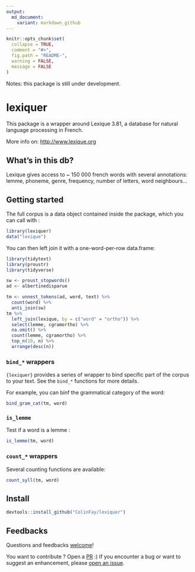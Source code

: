 ```yaml
---
output:
  md_document:
    variant: markdown_github
---
```


<!-- README.md is generated from README.Rmd. Please edit that file -->

```r
knitr::opts_chunk$set(
  collapse = TRUE,
  comment = "#>",
  fig.path = "README-", 
  warning = FALSE, 
  message = FALSE
)
```

Notes: this package is still under development.

# lexiquer

This package is a wrapper around Lexique 3.81, a database for natural language processing in French. 

More info on: [http://www.lexique.org](http://www.lexique.org)

## What's in this db?

Lexique gives access to ~ 150 000 french words with several annotations: lemme, phoneme, genre, frequency, number of letters, word neighbours... 

## Getting started

The full corpus is a data object contained inside the package, which you can call with :

```r
library(lexiquer)
data("lexique")
```

You can then left join it with a one-word-per-row data.frame: 

```r
library(tidytext)
library(proustr)
library(tidyverse)

sw <- proust_stopwords()
ad <- albertinedisparue

tm <- unnest_tokens(ad, word, text) %>%
  count(word) %>%
  anti_join(sw) 
tm %>%
  left_join(lexique, by = c("word" = "ortho")) %>%
  select(lemme, cgramortho) %>%
  na.omit() %>%
  count(lemme, cgramortho) %>%
  top_n(10, n) %>%
  arrange(desc(n))
```

### `bind_*` wrappers

`{lexiquer}` provides a series of wrapper to bind specific part of the corpus to your text. See the `bind_*` functions for more details. 

For example, you can binf the grammatical category of the word: 

```r
bind_gram_cat(tm, word)
```

### `is_lemme` 

Test if a word is a lemme : 

```r
is_lemme(tm, word)
```

### `count_*` wrappers

Several counting functions are available:

```r
count_syll(tm, word)
```


## Install 

```r
devtools::install_github("ColinFay/lexiquer")
```

## Feedbacks 

Questions and feedbacks [welcome](mailto:contact@colinfay.me)!

You want to contribute ? Open a [PR](https://github.com/ColinFay/lexiquer/pulls) :) If you encounter a bug or want to suggest an enhancement, please [open an issue](https://github.com/ColinFay/lexiquer/issues).


